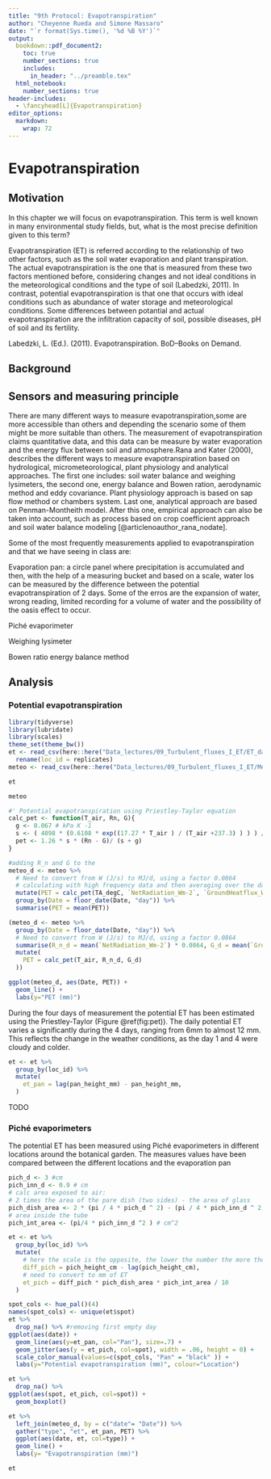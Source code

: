 ```yaml
---
title: "9th Protocol: Evapotranspiration"
author: "Cheyenne Rueda and Simone Massaro"
date: "`r format(Sys.time(), '%d %B %Y')`"
output:
  bookdown::pdf_document2:
    toc: true
    number_sections: true
    includes:
      in_header: "../preamble.tex"
  html_notebook:
    number_sections: true
header-includes:
  - \fancyhead[L]{Evapotranspiration}
editor_options: 
  markdown: 
    wrap: 72
---
```


\newpage
# Evapotranspiration

## Motivation

In this chapter we will focus on evapotranspiration. This term is well
known in many environmental study fields, but, what is the most precise
definition given to this term?

Evapotranspiration (ET) is referred according to the relationship of two
other factors, such as the soil water evaporation and plant
transpiration. The actual evapotranspiration is the one that is measured
from these two factors mentioned before, considering changes and not
ideal conditions in the meteorological conditions and the type of soil
(Labedzki, 2011). In contrast, potential evapotranspiration is that one
that occurs with ideal conditions such as abundance of water storage and
meteorological conditions. Some differences between potantial and actual
evapotranspiration are the infiltration capacity of soil, possible
diseases, pH of soil and its fertility.

Labedzki, L. (Ed.). (2011). Evapotranspiration. BoD--Books on Demand.

## Background


## Sensors and measuring principle


There are many different ways to measure evapotranspiration,some are
more accessible than others and depending the scenario some of them
might be more suitable than others. The measurement of
evapotranspiration claims quantitative data, and this data can be
measure by water evaporation and the energy flux between soil and
atmosphere.Rana and Kater (2000), describes the different ways to
measure evapotranspiration based on hydrological, micrometeorological,
plant physiology and analytical approaches. The first one includes: soil
water balance and weighing lysimeters, the second one, energy balance
and Bowen ration, aerodynamic method and eddy covariance. Plant
physiology approach is based on sap flow method or chambers system. Last
one, analytical approach are based on Penman-Montheith model. After this
one, empirical approach can also be taken into account, such as process
based on crop coefficient approach and soil water balance modeling
[@articlenoauthor_rana_nodate].

Some of the most frequently measurements applied to evapotranspiration
and that we have seeing in class are:

Evaporation pan: a circle panel where precipitation is accumulated and
then, with the help of a measuring bucket and based on a scale, water
los can be measured by the difference between the potential
evapotranspiration of 2 days. Some of the erros are the expansion of
water, wrong reading, limited recording for a volume of water and the
possibility of the oasis effect to occur.

Piché evaporimeter

Weighing lysimeter

Bowen ratio energy balance method

## Analysis


### Potential evapotranspiration


```r
library(tidyverse)
library(lubridate)
library(scales)
theme_set(theme_bw())
et <- read_csv(here::here("Data_lectures/09_Turbulent_fluxes_I_ET/ET_data_forst_botanical_garden.csv") , locale = locale(decimal_mark = ",")) %>% 
  rename(loc_id = replicates)
meteo <- read_csv(here::here("Data_lectures/09_Turbulent_fluxes_I_ET/MeteoData_BotanicalGarden.csv"))
```

```r
et
```

```r
meteo
```

```r
#' Potential evapotranspiration using Priestley-Taylor equation
calc_pet <- function(T_air, Rn, G){
  g <- 0.067 # kPa K -1
  s <- ( 4098 * (0.6108 * exp((17.27 * T_air ) / (T_air +237.3) ) ) ) / ( T_air + 237.3 )^2
  pet <- 1.26 * s * (Rn - G)/ (s + g)
}

```

```r
#adding R_n and G to the 
meteo_d <- meteo %>% 
  # Need to convert from W (J/s) to MJ/d, using a factor 0.0864
  # calculating with high frequency data and then averaging over the day
  mutate(PET = calc_pet(TA_degC, `NetRadiation_Wm-2`, `GroundHeatflux_Wm-2`)) %>% 
  group_by(Date = floor_date(Date, "day")) %>% 
  summarise(PET = mean(PET))
```

```r
(meteo_d <- meteo %>% 
  group_by(Date = floor_date(Date, "day")) %>% 
  # Need to convert from W (J/s) to MJ/d, using a factor 0.0864
  summarise(R_n_d = mean(`NetRadiation_Wm-2`) * 0.0864, G_d = mean(`GroundHeatflux_Wm-2`) * 0.0864, T_air = mean(TA_degC)) %>% 
  mutate(
    PET = calc_pet(T_air, R_n_d, G_d)
  ))
```

```r
ggplot(meteo_d, aes(Date, PET)) +
  geom_line() +
  labs(y="PET (mm)")
```

During the four days of measurement the potential ET has been estimated
using the Priestley-Taylor (Figure \@ref(fig:pet)). The daily potential
ET varies a significantly during the 4 days, ranging from 6mm to almost
12 mm. This reflects the change in the weather conditions, as the day 1
and 4 were cloudy and colder.

```r
et <- et %>% 
  group_by(loc_id) %>% 
  mutate(
    et_pan = lag(pan_height_mm) - pan_height_mm,
  )
```

TODO

### Piché evaporimeters

The potential ET has been measured using Piché evaporimeters in
different locations around the botanical garden. The measures values
have been compared between the different locations and the evaporation
pan

```r
pich_d <- 3 #cm
pich_inn_d <- 0.9 # cm
# calc area exposed to air:
# 2 times the area of the pare dish (two sides) - the area of glass
pich_dish_area <- 2 * (pi / 4 * pich_d ^ 2) - (pi / 4 * pich_inn_d ^ 2) # cm^2
# area inside the tube
pich_int_area <- (pi/4 * pich_inn_d ^2 ) # cm^2
```

```r
et <- et %>% 
  group_by(loc_id) %>% 
  mutate(
    # here the scale is the opposite, the lower the number the more the water
    diff_pich = pich_height_cm - lag(pich_height_cm),
    # need to convert to mm of ET
    et_pich = diff_pich * pich_dish_area * pich_int_area / 10
  )
```

```r
spot_cols <- hue_pal()(4)
names(spot_cols) <- unique(et$spot)
et %>% 
  drop_na() %>% #removing first empty day
ggplot(aes(date)) +
  geom_line(aes(y=et_pan, col="Pan"), size=.7) +
  geom_jitter(aes(y = et_pich, col=spot), width = .06, height = 0) +
  scale_color_manual(values=c(spot_cols, "Pan" = "black" )) +
  labs(y="Potential evapotranspiration (mm)", colour="Location")
```

```r
et %>% 
  drop_na() %>% 
ggplot(aes(spot, et_pich, col=spot)) +
  geom_boxplot()
```

```r
et %>% 
  left_join(meteo_d, by = c("date"= "Date")) %>% 
  gather("type", "et", et_pan, PET) %>% 
  ggplot(aes(date, et, col=type)) +
  geom_line() +
  labs(y= "Evapotranspiration (mm)")
```

```r
et
```

